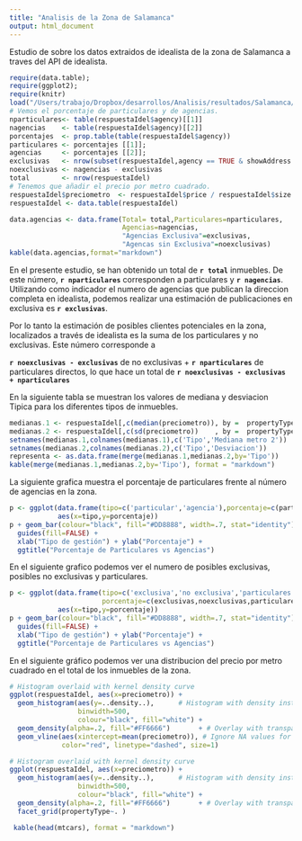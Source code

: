 ```yaml
---
title: "Analisis de la Zona de Salamanca"
output: html_document
---
```


Estudio de sobre los datos extraidos de idealista de la zona de Salamanca a traves del API de idealista.

```r
require(data.table);
require(ggplot2);
require(knitr)
load("/Users/trabajo/Dropbox/desarrollos/Analisis/resultados/Salamanca/Thu-Aug-14-16-47-49-2014/respuestaID.RData")
# Vemos el porcentaje de particulares y de agencias.
nparticulares<- table(respuestaIdel$agency)[[1]]
nagencias    <- table(respuestaIdel$agency)[[2]]
porcentajes  <- prop.table(table(respuestaIdel$agency))
particulares <- porcentajes [[1]];
agencias     <- porcentajes [[2]];
exclusivas   <- nrow(subset(respuestaIdel,agency == TRUE & showAddress == TRUE))
noexclusivas <- nagencias - exclusivas
total        <- nrow(respuestaIdel)
# Tenemos que añadir el precio por metro cuadrado.
respuestaIdel$preciometro  <- respuestaIdel$price / respuestaIdel$size
respuestaIdel <- data.table(respuestaIdel)
```

```r
data.agencias <- data.frame(Total= total,Particulares=nparticulares,
                            Agencias=nagencias, 
                            "Agencias Exclusiva"=exclusivas, 
                            "Agencas sin Exclusiva"=noexclusivas)
kable(data.agencias,format="markdown")
```


En el presente estudio, se han obtenido un total de **`r total`** inmuebles. De este número, **`r nparticulares`** corresponden a particulares y **`r nagencias`**. Utilizando como indicador el numero de agencias que publican la direccion completa en idealista, podemos realizar una estimación de publicaciones en exclusiva es **`r exclusivas`**. 

Por lo tanto la estimación de posibles clientes potenciales en la zona, localizados a través de idealista es la suma de los particulares y no exclusivas. Este número corresponde a 

**`r noexclusivas - exclusivas`**  de no exclusivas + **`r nparticulares`** de particulares directos, lo que hace un total de **`r noexclusivas - exclusivas + nparticulares`**

En la siguiente tabla se muestran los valores de mediana y desviacion Tipica para los diferentes
tipos de inmuebles.

```r
medianas.1 <- respuestaIdel[,c(median(preciometro)), by =  propertyType]
medianas.2 <- respuestaIdel[,c(sd(preciometro))    , by =  propertyType]
setnames(medianas.1,colnames(medianas.1),c('Tipo','Mediana metro 2'))
setnames(medianas.2,colnames(medianas.2),c('Tipo','Desviacion'))
representa <- as.data.frame(merge(medianas.1,medianas.2,by='Tipo'))
kable(merge(medianas.1,medianas.2,by='Tipo'), format = "markdown")
```

La siguiente grafica muestra el porcentaje de particulares frente al número de agencias en la zona.


```r
p <- ggplot(data.frame(tipo=c('particular','agencia'),porcentaje=c(particulares,agencias)),
            aes(x=tipo,y=porcentaje))
p + geom_bar(colour="black", fill="#DD8888", width=.7, stat="identity") + 
  guides(fill=FALSE) +
  xlab("Tipo de gestión") + ylab("Porcentaje") +
  ggtitle("Porcentaje de Particulares vs Agencias")
```

En el siguiente grafico podemos ver el numero de posibles exclusivas, posibles no exclusivas y particulares.

```r
p <- ggplot(data.frame(tipo=c('exclusiva','no exclusiva','particulares'),
                       porcentaje=c(exclusivas,noexclusivas,particulares)/total),
            aes(x=tipo,y=porcentaje))
p + geom_bar(colour="black", fill="#DD8888", width=.7, stat="identity") + 
  guides(fill=FALSE) +
  xlab("Tipo de gestión") + ylab("Porcentaje") +
  ggtitle("Porcentaje de Particulares vs Agencias")
```
En el siguiente gráfico podemos ver una distribucion del precio por metro cuadrado en el total de los inmuebles de la zona.
```r
# Histogram overlaid with kernel density curve
ggplot(respuestaIdel, aes(x=preciometro)) + 
  geom_histogram(aes(y=..density..),      # Histogram with density instead of count on y-axis
                 binwidth=500,
                 colour="black", fill="white") +
  geom_density(alpha=.2, fill="#FF6666")       + # Overlay with transparent density plot
  geom_vline(aes(xintercept=mean(preciometro)), # Ignore NA values for mean
             color="red", linetype="dashed", size=1)
```

```r
# Histogram overlaid with kernel density curve
ggplot(respuestaIdel, aes(x=preciometro)) + 
  geom_histogram(aes(y=..density..),      # Histogram with density instead of count on y-axis
                 binwidth=500,
                 colour="black", fill="white") +
  geom_density(alpha=.2, fill="#FF6666")       + # Overlay with transparent density plot
  facet_grid(propertyType~. )
```

```r
 kable(head(mtcars), format = "markdown")
```